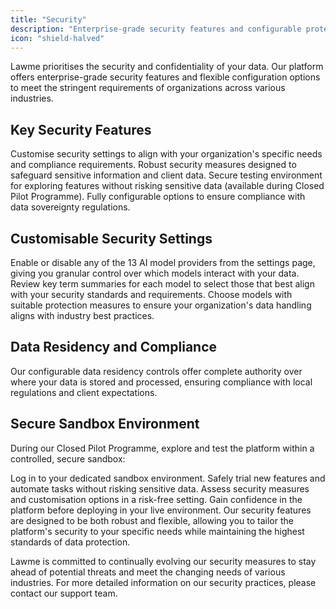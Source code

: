 ```yaml
---
title: "Security"
description: "Enterprise-grade security features and configurable protection options for professionals"
icon: "shield-halved"
---
```


Lawme prioritises the security and confidentiality of your data. Our platform offers enterprise-grade security features and flexible configuration options to meet the stringent requirements of organizations across various industries.

## Key Security Features

<CardGroup cols={2}>
  <Card title="Configurable Protection" icon="sliders">
    Customise security settings to align with your organization's specific needs and compliance requirements.
  </Card>
  <Card title="Enterprise-Grade Security" icon="lock">
    Robust security measures designed to safeguard sensitive information and client data.
  </Card>
  <Card title="Sandbox Environment" icon="box">
    Secure testing environment for exploring features without risking sensitive data (available during Closed Pilot Programme).
  </Card>
  <Card title="Data Residency Controls" icon="globe">
    Fully configurable options to ensure compliance with data sovereignty regulations.
  </Card>
</CardGroup>

## Customisable Security Settings

<AccordionGroup>
  <Accordion title="Model Provider Control">
    Enable or disable any of the 13 AI model providers from the settings page, giving you granular control over which models interact with your data.
  </Accordion>
  <Accordion title="Model Selection">
    Review key term summaries for each model to select those that best align with your security standards and requirements.
  </Accordion>
  <Accordion title="Data Protection">
    Choose models with suitable protection measures to ensure your organization's data handling aligns with industry best practices.
  </Accordion>
</AccordionGroup>

## Data Residency and Compliance

<Note>
  Our configurable data residency controls offer complete authority over where your data is stored and processed, ensuring compliance with local regulations and client expectations.
</Note>

## Secure Sandbox Environment

During our Closed Pilot Programme, explore and test the platform within a controlled, secure sandbox:

<Steps>
  <Step title="Access Sandbox">
    Log in to your dedicated sandbox environment.
  </Step>
  <Step title="Test Workflows">
    Safely trial new features and automate tasks without risking sensitive data.
  </Step>
  <Step title="Evaluate Security">
    Assess security measures and customisation options in a risk-free setting.
  </Step>
  <Step title="Prepare for Implementation">
    Gain confidence in the platform before deploying in your live environment.
  </Step>
</Steps>

<Tip>
  Our security features are designed to be both robust and flexible, allowing you to tailor the platform's security to your specific needs while maintaining the highest standards of data protection.
</Tip>

Lawme is committed to continually evolving our security measures to stay ahead of potential threats and meet the changing needs of various industries. For more detailed information on our security practices, please contact our support team.
